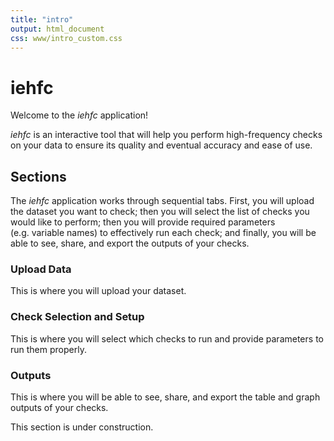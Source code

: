 ```yaml
---
title: "intro"
output: html_document
css: www/intro_custom.css
---
```


# iehfc

Welcome to the *iehfc* application!

*iehfc* is an interactive tool that will help you perform high-frequency checks on your data to ensure its quality and eventual accuracy and ease of use.

## Sections

The *iehfc* application works through sequential tabs. First, you will upload the dataset you want to check; then you will select the list of checks you would like to perform; then you will provide required parameters (e.g. variable names) to effectively run each check; and finally, you will be able to see, share, and export the outputs of your checks.

### Upload Data

This is where you will upload your dataset.

### Check Selection and Setup

This is where you will select which checks to run and provide parameters to run them properly.

### Outputs

This is where you will be able to see, share, and export the table and graph outputs of your checks.

This section is under construction.